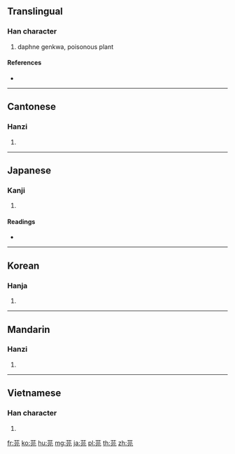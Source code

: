 {{character info/new}}
==Translingual==

===Han character===
{{Han char|rn=140|rad=艸|as=04|sn=10|four=44211|canj=TMMU}}

# daphne genkwa, poisonous plant

====References====
* {{Han ref|kx=1020.120|dkj=30727|dj=1477.210|hdz=53178.010|uh=82AB|ud=33451|bh=CDB4|bd=52660}}

----

==Cantonese==

===Hanzi===
{{yue-hanzi|jyut=jyun4|y=yun4}}

# {{defn|lang=yue|sort=艸04}}

----

==Japanese==

===Kanji===
{{ja-kanji|grade=|rs=艸04}}

# {{defn|lang=ja|sort=艸04}}

====Readings====
* {{ja-readings|on=[[げん]] (gen), [[がん]] (gan)|kun=[[さつまふじ]] (satsumafuji), [[ふじもど]] (fujimodo)|nanori=}}

----

==Korean==

===Hanja===
{{ko-hanja|hangeul=원|eumhun=|rv=won|mr=wŏn|y=wen}}

# {{defn|lang=ko|sort=艸04}}

----

==Mandarin==

===Hanzi===
{{cmn-hanzi|pin=[[yán]] ([[yan2]]), [[yuán]] ([[yuan2]])|wg=yen<sup>2</sup>, yüan<sup>2</sup>}}

# {{defn|lang=cmn|sort=艸04}}

----

==Vietnamese==

===Han character===
{{vi-hantu|[[nguyên]]|rs=艸04}}

# {{defn|lang=vi|sort=艸04}}

[[fr:芫]]
[[ko:芫]]
[[hu:芫]]
[[mg:芫]]
[[ja:芫]]
[[pl:芫]]
[[th:芫]]
[[zh:芫]]